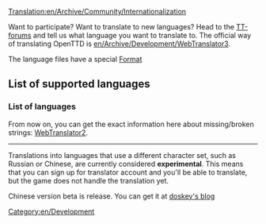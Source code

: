 [[Translation:en/Archive/Community/Internationalization]]
[[Category:en/Development]]

Want to participate? Want to translate to new languages? Head to the [http://www.tt-forums.net/viewtopic.php?t=7924 TT-forums] and tell us what language you want to translate to. The official way of translating OpenTTD is [[en/Archive/Development/WebTranslator3]].

The language files have a special [[en/Archive/Source/OpenTTDDevBlackBook/Format of langfiles|Format]]

=='''List of supported languages'''==

==='''List of languages'''===
From now on, you can get the exact information here about missing/broken strings:
[http://translator2.openttd.org/languages/GlobalStat WebTranslator2].

----
Translations into languages that use a different character set, such as Russian or Chinese, are currently considered '''experimental'''. This means that you can sign up for translator account and you'll be able to translate, but the game does not handle the translation yet.

Chinese version beta is release. You can get it at [http://www.erawtfos.com/doskey/?page_id=17 doskey's blog]